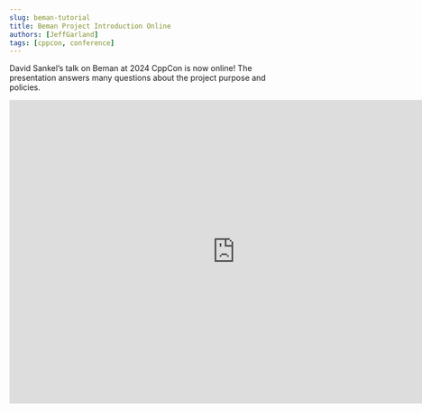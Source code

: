 ```yaml
---
slug: beman-tutorial
title: Beman Project Introduction Online
authors: [JeffGarland]
tags: [cppcon, conference]
---
```



David Sankel’s talk on Beman at 2024 CppCon is now online! 
The presentation answers many questions about the project purpose and policies. 

<!-- truncate -->

<iframe  width="800" height="540" src="https://www.youtube.com/embed/f4JinCpcQOg" frameborder="0" allowFullScreen="true" webkitallowfullscreen="true" mozallowfullscreen="true"></iframe>